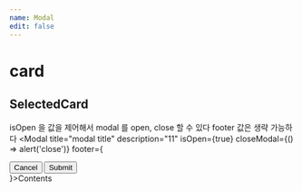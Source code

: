 ```yaml
---
name: Modal
edit: false
---
```





# card

## SelectedCard

isOpen 을 값을 제어해서 modal 를 open, close 할 수 있다
footer 값은 생략 가능하다
<Playground>
  <Modal
    title="modal title"
    description="11"
    isOpen={true}
    closeModal={() => alert('close')}
    footer={
      <div>
        <Button variant="basic_line" size="lg">Cancel</Button>
        <Button variant="primary" size="lg">Submit</Button>
      </div>
    }>Contents</Modal>
</Playground>